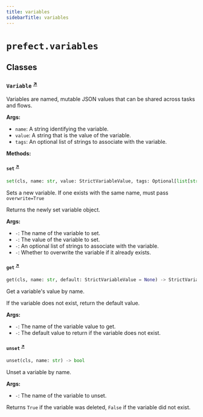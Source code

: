 ```yaml
---
title: variables
sidebarTitle: variables
---
```


# `prefect.variables`

## Classes

### `Variable` <sup><a href="https://github.com/prefecthq/prefect/blob/main/src/prefect/variables.py#L14" target="_blank">↗</a></sup>


Variables are named, mutable JSON values that can be shared across tasks and flows.

**Args:**
- `name`: A string identifying the variable.
- `value`: A string that is the value of the variable.
- `tags`: An optional list of strings to associate with the variable.


**Methods:**

#### `set` <sup><a href="https://github.com/prefecthq/prefect/blob/main/src/prefect/variables.py#L91" target="_blank">↗</a></sup>

```python
set(cls, name: str, value: StrictVariableValue, tags: Optional[list[str]] = None, overwrite: bool = False) -> 'Variable'
```

Sets a new variable. If one exists with the same name, must pass `overwrite=True`

Returns the newly set variable object.

**Args:**
- `-`: The name of the variable to set.
- `-`: The value of the variable to set.
- `-`: An optional list of strings to associate with the variable.
- `-`: Whether to overwrite the variable if it already exists.


#### `get` <sup><a href="https://github.com/prefecthq/prefect/blob/main/src/prefect/variables.py#L171" target="_blank">↗</a></sup>

```python
get(cls, name: str, default: StrictVariableValue = None) -> StrictVariableValue
```

Get a variable's value by name.

If the variable does not exist, return the default value.

**Args:**
- `-`: The name of the variable value to get.
- `-`: The default value to return if the variable does not exist.


#### `unset` <sup><a href="https://github.com/prefecthq/prefect/blob/main/src/prefect/variables.py#L231" target="_blank">↗</a></sup>

```python
unset(cls, name: str) -> bool
```

Unset a variable by name.

**Args:**
- `-`: The name of the variable to unset.

Returns `True` if the variable was deleted, `False` if the variable did not exist.

